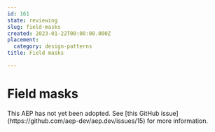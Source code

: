 ```yaml
---
id: 161
state: reviewing
slug: field-masks
created: 2023-01-22T00:00:00.000Z
placement:
  category: design-patterns
title: Field masks

--- 
```


# Field masks

<Aside type="note" title="Note">
  This AEP has not yet been adopted. See
  [this GitHub issue](https://github.com/aep-dev/aep.dev/issues/15) for more
  information.
  
</Aside>